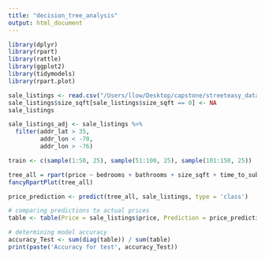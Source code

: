 ```yaml
---
title: "decision_tree_analysis"
output: html_document
---
```


```r
library(dplyr)
library(rpart)
library(rattle)
library(ggplot2)
library(tidymodels)
library(rpart.plot)
```

```r
sale_listings <- read.csv("/Users/llow/Desktop/capstone/streeteasy_data/sale_listings.csv")
sale_listings$size_sqft[sale_listings$size_sqft == 0] <- NA
sale_listings
```

```r
sale_listings_adj <- sale_listings %>%
  filter(addr_lat > 35,
         addr_lon < -70, 
         addr_lon > -76)
```

```r
train <- c(sample(1:50, 25), sample(51:100, 25), sample(101:150, 25))

tree_all = rpart(price ~ bedrooms + bathrooms + size_sqft + time_to_subway + year_built + addr_lat + addr_lon, data = sale_listings_adj, subset = train, method = "class")
fancyRpartPlot(tree_all)
```

```r
price_prediction <- predict(tree_all, sale_listings, type = 'class')

# comparing predictions to actual prices
table <- table(Price = sale_listings$price, Prediction = price_prediction)

# determining model accuracy
accuracy_Test <- sum(diag(table)) / sum(table)
print(paste('Accuracy for test', accuracy_Test))
```

